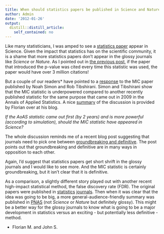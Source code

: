```yaml
---
title: When should statistics papers be published in Science and Nature?
author: Admin
date: '2012-01-26'
output:
  distill::distill_article:
    self_contained: no
---
```


Like many statisticians, I was amped to see a <a href="http://www.sciencemag.org/content/334/6062/1518.abstract" target="_blank">statistics paper</a> appear in Science. Given the impact that statistics has on the scientific community, it is a shame that more statistics papers don&#8217;t appear in the glossy journals like _Science_ or _Nature_. As I pointed out in <a href="http://simplystatistics.tumblr.com/post/15402808730/p-values-and-hypothesis-testing-get-a-bad-rap-but-we" target="_blank">the previous post</a>, if the paper that introduced the p-value was cited every time this statistic was used, the paper would have over 3 million citations!

But a couple of our readers* have pointed to a <a href="http://www-stat.stanford.edu/~tibs/reshef/comment.pdf" target="_blank">response</a> to the MIC paper published by Noah Simon and Rob Tibshirani. Simon and Tibshirani show that the MIC statistic is underpowered compared to another recently published statistic for the same purpose that came out in 2009 in the Annals of Applied Statistics. A nice <a href="http://scientificbsides.wordpress.com/2012/01/23/detecting-novel-associations-in-large-data-sets-let-the-giants-battle-it-out/" target="_blank">summary</a> of the discussion is provided by Florian over at his blog. 

_If the AoAS statistic came out first (by 2 years) and is more powerful (according to simulation), should the MIC statistic have appeared in Science? _

The whole discussion reminds me of a recent blog post suggesting that journals need to pick one between <a href="http://spsptalks.wordpress.com/2011/12/31/groundbreaking-or-definitive-journals-need-to-pick-one/" target="_blank">groundbreaking and definitive</a>. The post points out that groundbreaking and definitive are in many ways in opposition to each other. 

Again, I&#8217;d suggest that statistics papers get short shrift in the glossy journals and I would like to see more. And the MIC statistic is certainly groundbreaking, but it isn&#8217;t clear that it is definitive. 

As a comparison, a slightly different story played out with another recent high-impact statistical method, the false discovery rate (FDR). The original papers were published in <a href="http://www.jstor.org/pss/2346101" target="_blank">statistics</a> <a href="http://www.genomine.org/papers/directfdr.pdf" target="_blank">journals</a>. Then when it was clear that the idea was going to be big, a more general-audience-friendly summary was published in <a href="http://www.pnas.org/content/100/16/9440.full" target="_blank">PNAS</a> (not _Science_ or _Nature_ but definitely glossy). This might be a better way for the glossy journals to know what is going to be a major development in statistics versus an exciting - but potentially less definitive - method. 

* Florian M. and John S.
